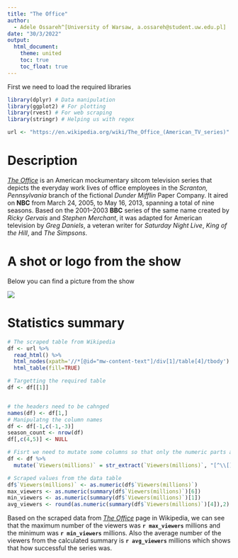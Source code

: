 ```yaml
---
title: "The Office"
author: 
  - Adele Ossareh^[University of Warsaw, a.ossareh@student.uw.edu.pl]
date: "30/3/2022"
output: 
  html_document:
    theme: united
    toc: true
    toc_float: true
---
```

First we need to load the required libraries
```r
library(dplyr) # Data manipulation
library(ggplot2) # For plotting
library(rvest) # For web scraping
library(stringr) # Helping us with regex
```

```r
url <- "https://en.wikipedia.org/wiki/The_Office_(American_TV_series)"
```

# Description 
[*The Office*](url) is an American mockumentary sitcom television series that depicts the everyday work lives of office employees in the *Scranton, Pennsylvania* branch of the fictional *Dunder Mifflin* Paper Company. It aired on **NBC** from March 24, 2005, to May 16, 2013, spanning a total of nine seasons. Based on the 2001–2003 **BBC** series of the same name created by *Ricky Gervais* and *Stephen Merchant*, it was adapted for American television by *Greg Daniels*, a veteran writer for *Saturday Night Live*, *King of the Hill*, and *The Simpsons*. 


# A shot or logo from the show
Below you can find a picture from the show

<img src=https://www.denofgeek.com/wp-content/uploads/2020/03/the-office-nbc.png?resize=768%2C432>

# Statistics summary
```r
# The scraped table from Wikipedia
df <- url %>%
  read_html() %>% 
  html_nodes(xpath='//*[@id="mw-content-text"]/div[1]/table[4]/tbody') %>% 
  html_table(fill=TRUE)

# Targetting the required table
df <- df[[1]]


# the headers need to be cahnged
names(df) <- df[1,]
# Manipulatng the column names
df <- df[-1,c(-1,-3)] 
season_count <- nrow(df)
df[,c(4,5)] <- NULL

# Fisrt we need to mutate some columns so that only the numeric parts are selected
df <- df %>%
  mutate(`Viewers(millions)` = str_extract(`Viewers(millions)`, "[^\\[]+"))

# Scraped values from the data table
df$`Viewers(millions)` <- as.numeric(df$`Viewers(millions)`)
max_viewers <- as.numeric(summary(df$`Viewers(millions)`)[6])
min_viewers <- as.numeric(summary(df$`Viewers(millions)`)[1])
avg_viewers <- round(as.numeric(summary(df$`Viewers(millions)`)[4]),2)
```

Based on the scraped data from [*The Office*](url) page in Wikipedia, we can see that the maximum number of the viewers was **`r max_viewers`** millions and the minimum was **`r min_viewers`** millions. Also the average number of the viewers from the calculated summary is **`r avg_viewers`** millions which shows that how successful the series was.
